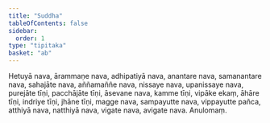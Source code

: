 ```yaml
---
title: "Suddha"
tableOfContents: false
sidebar:
  order: 1
type: "tipitaka"
basket: "ab"
---
```



<DynamicBreadcrumb />

<Division number="37">

<Paragraph number="3620">
Hetuyā nava, ārammaṇe nava, adhipatiyā nava, anantare nava, samanantare nava, sahajāte nava, aññamaññe nava, nissaye nava, upanissaye nava, purejāte tīṇi, pacchājāte tīṇi, āsevane nava, kamme tīṇi, vipāke ekaṃ, āhāre tīṇi, indriye tīṇi, jhāne tīṇi, magge nava, sampayutte nava, vippayutte pañca, atthiyā nava, natthiyā nava, vigate nava, avigate nava.

</Paragraph>
</Division>

<Paragraph number="3621" type="center">
Anulomaṃ.
</Paragraph>
